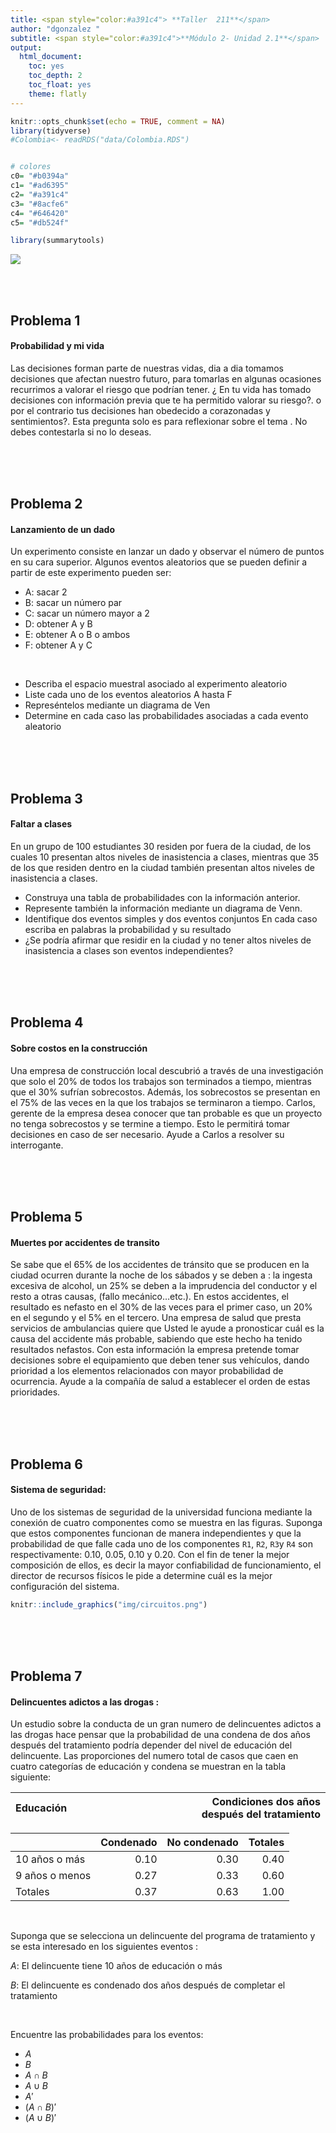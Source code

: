 ```yaml
---
title: <span style="color:#a391c4"> **Taller  211**</span>  
author: "dgonzalez "
subtitle: <span style="color:#a391c4">**Módulo 2- Unidad 2.1**</span>
output:
  html_document:
    toc: yes
    toc_depth: 2
    toc_float: yes
    theme: flatly
---
```


```r
knitr::opts_chunk$set(echo = TRUE, comment = NA)
library(tidyverse)
#Colombia<- readRDS("data/Colombia.RDS")


# colores
c0= "#b0394a"
c1= "#ad6395"
c2= "#a391c4"
c3= "#8acfe6"
c4= "#646420"
c5= "#db524f"

library(summarytools)
```

![](img/banner2.png)

</br></br>

## Problema 1

#### **Probabilidad y mi vida** 

Las decisiones forman parte de nuestras vidas, dia a dia tomamos decisiones que afectan nuestro futuro, para tomarlas en algunas  ocasiones recurrimos a valorar el riesgo que  podrían tener. ¿ En tu vida has  tomado decisiones con información previa que te ha permitido valorar su riesgo?. o por el contrario tus decisiones han obedecido a corazonadas y sentimientos?. Esta pregunta solo es para reflexionar sobre el tema . No debes contestarla si no lo deseas.

</br></br></br>

## Problema 2

#### **Lanzamiento de un dado** 

Un experimento consiste en lanzar un dado y observar el número de puntos en su cara superior. Algunos eventos aleatorios que se pueden definir a partir de este experimento pueden ser:

+ A: sacar 2
+ B: sacar un número par
+ C: sacar un número mayor a 2
+ D: obtener A y B
+ E: obtener A o B o ambos
+ F: obtener A y C 

</br>

+ Describa el espacio muestral asociado al experimento aleatorio
+ Liste cada uno de los eventos aleatorios A hasta F
+ Represéntelos mediante un diagrama de Ven
+ Determine en cada caso las probabilidades asociadas a cada evento aleatorio

</br></br></br>

## Problema 3

#### **Faltar a clases**

En un grupo de  100 estudiantes 30 residen por fuera de la ciudad, de los cuales 10 presentan altos niveles de inasistencia a clases, mientras que 35 de los que residen dentro en la ciudad también presentan altos niveles de inasistencia a clases.
	
+ Construya una tabla de probabilidades con la información anterior.
+ Represente también la información mediante un diagrama de Venn. 
+ Identifique dos eventos simples y dos eventos conjuntos En cada caso escriba en palabras la probabilidad y su resultado
+ ¿Se podría afirmar que residir en la ciudad y no tener altos niveles de inasistencia a clases son eventos independientes?


</br></br></br>

## Problema 4

#### **Sobre costos en la construcción**

Una empresa de construcción local descubrió a través de una investigación que solo el 20\% de todos los trabajos son terminados a tiempo, mientras que el 30\% sufrían sobrecostos. Además, los sobrecostos se presentan en el 75\% de las veces en la que los trabajos se terminaron a tiempo.  Carlos, gerente de la empresa desea conocer que tan probable es que un proyecto no tenga sobrecostos y se termine a tiempo. Esto le permitirá tomar decisiones en caso de ser necesario. Ayude a Carlos a resolver su interrogante.


</br></br></br>

## Problema 5

#### **Muertes por accidentes de transito** 

Se sabe que el 65\% de los accidentes de tránsito que se producen en la ciudad ocurren durante la noche de los sábados y se deben a : la ingesta excesiva de alcohol, un 25\% se deben a la imprudencia del conductor y el resto a otras causas, (fallo mecánico…etc.). En estos accidentes, el resultado es nefasto en el 30\% de las veces para el primer caso, un 20\% en el segundo y el 5\% en el tercero. Una empresa de salud que presta servicios de ambulancias quiere que Usted le ayude a pronosticar cuál es la causa del accidente más probable, sabiendo que este hecho ha tenido resultados nefastos. Con esta información la empresa pretende tomar decisiones sobre el equipamiento que deben tener sus vehículos, dando prioridad a los elementos relacionados con mayor probabilidad de ocurrencia. Ayude a la compañía de salud a establecer el orden de estas prioridades.  
	

</br></br></br>

## Problema 6

#### **Sistema de seguridad**: 

Uno de  los sistemas de seguridad de la universidad funciona mediante la conexión de cuatro componentes como se muestra en las figuras. Suponga que estos  componentes funcionan de manera  independientes y que la probabilidad de que falle cada uno de los componentes `R1`, `R2`, `R3`y `R4` son respectivamente: $0.10$, $0.05$, $0.10$ y $0.20$. Con el fin de tener la mejor composición de ellos, es decir la mayor confiabilidad de funcionamiento, el director de recursos físicos le pide a determine cuál es la mejor configuración del sistema.


```r
knitr::include_graphics("img/circuitos.png")
```

</br></br></br>

## Problema 7


#### **Delincuentes adictos a las drogas** : 

Un estudio sobre la conducta de un gran numero de  delincuentes adictos a  las  drogas  hace pensar que la  probabilidad de  una  condena de dos años después del tratamiento podría depender del nivel de educación del  delincuente. Las  proporciones del numero total de casos que caen en  cuatro categorías de educación y condena se muestran en la tabla siguiente:
	
	
|  Educación      |                              |Condiciones dos años después del tratamiento	|
|:----------------|-----------------------------:|--------------------------------------------:|
			 
|	               |  Condenado  | No condenado | Totales         |
|:---------------|------------:|-------------:|----------------:|
|	10 años o más  |        0.10 |        0.30  |            0.40 |
| 9 años o menos |        0.27 |        0.33  |            0.60 |
|	Totales        |        0.37 |        0.63  |             1.00|

</br>

Suponga que se selecciona un  delincuente del programa de tratamiento y se esta interesado en  los siguientes eventos :
	
$A$: El delincuente tiene 10 años de educación o más

$B$: El delincuente es condenado dos años después de completar el tratamiento 

</br>
	
Encuentre las probabilidades para los eventos:

+ $A$
+ $B$
+ $A \cap B$
+ $A \cup B$
+ $A'$
+ $(A \cap B)'$
+ $(A \cup B)'$

	